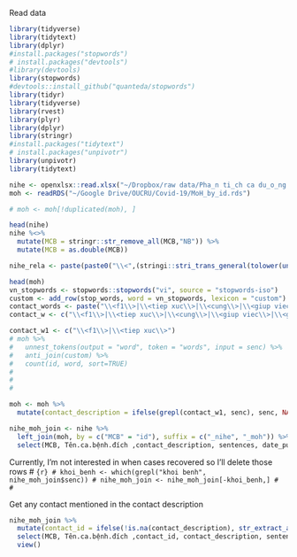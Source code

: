 Read data
```r
library(tidyverse)
library(tidytext)
library(dplyr)
#install.packages("stopwords")
# install.packages("devtools")
#library(devtools)
library(stopwords)
#devtools::install_github("quanteda/stopwords")
library(tidyr)
library(tidyverse)
library(rvest)
library(plyr)
library(dplyr)
library(stringr)
#install.packages("tidytext")
# install.packages("unpivotr")
library(unpivotr)
library(tidytext)
```

```r
nihe <- openxlsx::read.xlsx("~/Dropbox/raw data/Pha_n ti_ch ca du_o_ng ti_nh COVID-19-3.xlsx")
moh <- readRDS("~/Google Drive/OUCRU/Covid-19/MoH_by_id.rds")
```

```r
# moh <- moh[!duplicated(moh), ]

```


```r
head(nihe)
nihe %<>% 
  mutate(MCB = stringr::str_remove_all(MCB,"NB")) %>% 
  mutate(MCB = as.double(MCB)) 

nihe_rela <- paste(paste0("\\<",(stringi::stri_trans_general(tolower(unique(nihe$Mối.quan.hệ.với.ca.bệnh.đích)), "any-ascii")),"\\>"),collapse = "|")
```

```r
head(moh)
vn_stopwords <- stopwords::stopwords("vi", source = "stopwords-iso")
custom <- add_row(stop_words, word = vn_stopwords, lexicon = "custom")
contact_words <- paste("\\<f1\\>|\\<tiep xuc\\>|\\<cung\\>|\\<giup viec\\>|\\<gap\\>|\\<bo\\>|\\<me\\>|chung|\\<con\\>|\\<cham soc\\>",nihe_rela, sep = "|")
contact_w <- c("\\<f1\\>|\\<tiep xuc\\>|\\<cung\\>|\\<giup viec\\>|\\<gap\\>|\\<bo\\>|\\<me\\>|chung|\\<con\\>|\\<cham soc\\>")

contact_w1 <- c("\\<f1\\>|\\<tiep xuc\\>")
# moh %>% 
#   unnest_tokens(output = "word", token = "words", input = senc) %>% 
#   anti_join(custom) %>% 
#   count(id, word, sort=TRUE)
#   
# 
# 

moh <- moh %>% 
  mutate(contact_description = ifelse(grepl(contact_w1, senc), senc, NA) ) 
```






```r
nihe_moh_join <- nihe %>% 
  left_join(moh, by = c("MCB" = "id"), suffix = c("_nihe", "_moh")) %>% 
  select(MCB, Tên.ca.bệnh.đích ,contact_description, sentences, date_published,   senc,Mối.quan.hệ.với.ca.bệnh.đích, Loại.giám.sát:Ngày.XN.2.so.với.ngày.XN.1)
```

Currently, I'm not interested in when cases recovered so I'll delete those rows
# ```{r}
# khoi_benh <- which(grepl("khoi benh", nihe_moh_join$senc))
# nihe_moh_join <- nihe_moh_join[-khoi_benh,]
# 
# ```

Get any contact mentioned in the contact description
```r
nihe_moh_join %>% 
  mutate(contact_id = ifelse(!is.na(contact_description), str_extract_all(contact_description, "bn[:digit:]+|bn\\s[:digit:]+"), NA)) %>% 
  select(MCB, Tên.ca.bệnh.đích ,contact_id, contact_description, sentences, date_published,   senc,Mối.quan.hệ.với.ca.bệnh.đích, Loại.giám.sát:Ngày.XN.2.so.với.ngày.XN.1) %>% 
  view()
```



<!-- Problem -->
<!-- ```{r} -->
<!-- nihe_moh_join %>%  -->
<!--   mutate(problem = as.character(NA)) %>%  -->
<!--   mutate(f0_moh = as.integer(NA)) -->


<!-- nihe_moh_join[2567, f0_moh] <- as.integer("2552") -->



<!-- ``` -->


